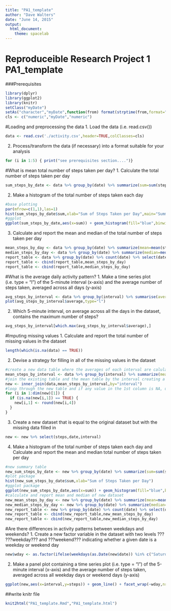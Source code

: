 ```yaml
---
title: "PA1_template"
author: "Dave Walters"
date: "June 14, 2015"
output:
  html_document:
    theme: spacelab
---
```


Reproduceible Research Project 1 PA1_template
==============================================
###Prerequisites
```r
library(dplyr)
library(ggplot2)
library(knitr)
setClass("myDate")
setAs("character","myDate",function(from) format(strptime(from,format="%Y-%m-%d"),"%Y-%m-%d"))
cls <- c("numeric","myDate","numeric")
```

#Loading and preprocessing the data
1. Load the data (i.e. read.csv())
```r
data <- read.csv('./activity.csv',header=TRUE,colClasses=cls)
```
2. Process/transform the data (if necessary) into a format suitable for your analysis
```r
for (i in 1:5) { print("see prerequisites section....")}
```


#What is mean total number of steps taken per day?
1. Calculate the total number of steps taken per day
```r
sum_steps_by_date <- data %>% group_by(date) %>% summarize(sum=sum(steps,na.rm=TRUE))
```
2. Make a histogram of the total number of steps taken each day 
```r
#base plotting
par(mfrow=c(1,1),las=1)
hist(sum_steps_by_date$sum,xlab="Sum of Steps Taken per Day",main="Summary of Steps per Day")
#ggplot
ggplot(sum_steps_by_date,aes(x=sum)) + geom_histogram(fill="blue",binwidth=750) + labs(y=expression("Freq")) + labs(x=expression("Sum Steps per Day")) + labs(title=expression("Steps per Day"))
```
3. Calculate and report the mean and median of the total number of steps taken per day
```r
mean_steps_by_day <- data %>% group_by(date) %>% summarize(mean=mean(steps)) %>% select(mean)
median_steps_by_day <- data %>% group_by(date) %>% summarize(median=median(steps)) %>% select(median)
report_table <- data %>% group_by(date) %>% count(date) %>% select(date)
report_table <- cbind(report_table,mean_steps_by_day)
report_table <- cbind(report_table,median_steps_by_day)
```


#What is the average daily activity pattern?
1. Make a time series plot (i.e. type = "l") of the 5-minute interval (x-axis) and the average number of steps taken, averaged across all days (y-axis)
```r
avg_steps_by_interval <- data %>% group_by(interval) %>% summarise(average=mean(steps,na.rm=TRUE))
plot(avg_steps_by_interval$average,type="l")
```
2. Which 5-minute interval, on average across all the days in the dataset, contains the maximum number of steps?
```r
avg_steps_by_interval[which.max(avg_steps_by_interval$average),]
```


#Imputing missing values
1. Calculate and report the total number of missing values in the dataset
```r
length(which(is.na(data) == TRUE))
```
2. Devise a strategy for filling in all of the missing values in the dataset
```r
#create a new data table where the averages of each interval are calulated across all days
mean_steps_by_interval <- data %>% group_by(interval) %>% summarize(mean=mean(steps,na.rm=TRUE)) %>% select(interval,mean)
#join the existing table and the mean table by the interval creating a new column that has the average steps for that interval
new <- inner_join(data,mean_steps_by_interval,by="interval")
#loop through the new table and if any value in the 1st column is NA, updated it to be the value of the 4th, the average interval
for (i in 1:dim(new)[1]) { 
  if (is.na(new[i,1]) == TRUE) { 
    new[i,1] <- round(new[i,4])
  } 
}
```
3. Create a new dataset that is equal to the original dataset but with the missing data filled in
```r
new <- new %>% select(steps,date,interval)
```
4. Make a histogram of the total number of steps taken each day and Calculate and report the mean and median total number of steps taken per day
```r
#new summary table
new_sum_steps_by_date <- new %>% group_by(date) %>% summarize(sum=sum(steps,na.rm=TRUE))
#plot package
hist(new_sum_steps_by_date$sum,xlab="Sum of Steps Taken per Day")
#ggplot package
ggplot(new_sum_steps_by_date,aes(x=sum)) + geom_histogram(fill="blue",binwidth=750) + labs(y=expression("Freq")) + labs(x=expression("Sum Steps per Day")) + labs(title=expression("Steps per Day"))
#calculate and report mean and median of new dataset
new_mean_steps_by_day <- new %>% group_by(date) %>% summarize(mean=mean(steps)) %>% select(mean)
new_median_steps_by_day <- new %>% group_by(date) %>% summarize(median=median(steps)) %>% select(median)
new_report_table <- new %>% group_by(date) %>% count(date) %>% select(date)
new_report_table <- cbind(new_report_table,new_mean_steps_by_day)
new_report_table <- cbind(new_report_table,new_median_steps_by_day)
```


#Are there differences in activity patterns between weekdays and weekends?
1. Create a new factor variable in the dataset with two levels ??? ???weekday??? and ???weekend??? indicating whether a given date is a weekday or weekend day
```r
new$wday <- as.factor(ifelse(weekdays(as.Date(new$date)) %in% c("Saturday","Sunday"), "Weekend", "Weekday"))
```
2. Make a panel plot containing a time series plot (i.e. type = "l") of the 5-minute interval (x-axis) and the average number of steps taken, averaged across all weekday days or weekend days (y-axis)
```r
ggplot(new,aes(x=interval,y=steps)) + geom_line() + facet_wrap(~wday,nrow=2,ncol=1)
```


##write knitr file
```r
knit2html("PA1_template.Rmd","PA1_template.html")
```
